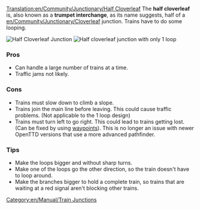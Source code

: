 [[Translation:en/Community/Junctionary/Half Cloverleaf]]
{{en/Community/Junctionary/Navigation}}
The '''half cloverleaf''' is, also known as a '''trumpet interchange''', as its name suggests, half of a [[en/Community/Junctionary/Cloverleaf]] junction. Trains have to do some looping.

[[File:en/Community/Junctionary/3way halfcloverleaf.png|none|frame|Half Cloverleaf Junction]]
[[File:en/Community/Junctionary/3way modhclover.png|none|frame|Half cloverleaf junction with only 1 loop]]

===Pros===
*Can handle a large number of trains at a time.
*Traffic jams not likely.

===Cons===
*Trains must slow down to climb a slope.
*Trains join the main line before leaving. This could cause traffic problems. (Not applicable to the 1 loop design)
*Trains must turn left to go right. This could lead to trains getting lost. (Can be fixed by using [[en/Manual/Waypoints|waypoints]]). This is no longer an issue with newer OpenTTD versions that use a more advanced pathfinder.

===Tips===
*Make the loops bigger and without sharp turns.
*Make one of the loops go the other direction, so the train doesn't have to loop around.
*Make the branches bigger to hold a complete train, so trains that are waiting at a red signal aren't blocking other trains.

[[Category:en/Manual/Train Junctions]]